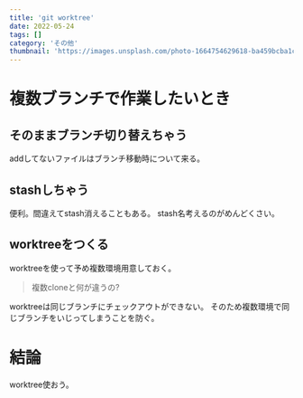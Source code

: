 ```yaml
---
title: 'git worktree'
date: 2022-05-24
tags: []
category: 'その他'
thumbnail: 'https://images.unsplash.com/photo-1664754629618-ba459bcba1c0?crop=entropy&cs=tinysrgb&fit=max&fm=jpg&ixid=MnwzNzQ1NzR8MHwxfHJhbmRvbXx8fHx8fHx8fDE2NjY1MjE5MzA&ixlib=rb-4.0.3&q=80&w=1080'
---
```


# 複数ブランチで作業したいとき

## そのままブランチ切り替えちゃう

addしてないファイルはブランチ移動時について来る。

## stashしちゃう

便利。間違えてstash消えることもある。 stash名考えるのがめんどくさい。

## worktreeをつくる

worktreeを使って予め複数環境用意しておく。

> 複数cloneと何が違うの?

worktreeは同じブランチにチェックアウトができない。 そのため複数環境で同じブランチをいじってしまうことを防ぐ。

# 結論

worktree使おう。

